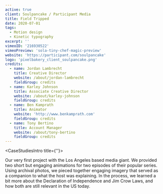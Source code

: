 ```yaml
---
active: true
client: Soulpancake / Participant Media
title: Field Tripped
date: 2020-07-01
tags:
  - Motion design
  - Kinetic typography
excerpt: ''
vimeoID: '216930522'
vimeoPreview: 'sola-tiny-chef-magic-preview'
website: 'https://participant.com/soulpancake'
logo: 'pixelbakery_client_soulpancake.png'
credits:
  - name: Jordan Lambrecht
    title: Creative Director
    website: /about/jordan-lambrecht
    fieldGroup: credits
  - name: Karley Johnson
    title: Associate Creative Director
    website: /about/karley-johnson
    fieldGroup: credits
  - name: Ben Kamprath
    title: Animator
    website: 'http://www.benkamprath.com'
    fieldGroup: credits
  - name: Tony Bertino
    title: Account Manager
    website: /about/tony-bertino
    fieldGroup: credits
---
```


<CaseStudiesIntro title={''}>

Our very first project with the Los Angeles based media giant. We provided two short but engaging animations for two episodes of their popular series. Using archival photos, we pieced together engaging imagery that served as a companion to what the host was explaining. In the process, we learned a bit more about the Declaration of Independence and Jim Crow Laws, and how both are still relevant in the US today.

</CaseStudiesIntro>
